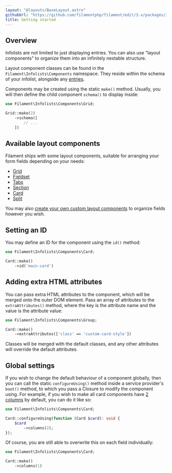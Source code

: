 ```yaml
---
layout: "@layouts/BaseLayout.astro"
githubUrl: "https://github.com/filamentphp/filament/edit/3.x/packages/infolists/docs/04-layout/01-getting-started.md"
title: Getting started
---
```


## Overview

Infolists are not limited to just displaying entries. You can also use "layout components" to organize them into an infinitely nestable structure.

Layout component classes can be found in the `Filament\Infolists\Components` namespace. They reside within the schema of your infolist, alongside any [entries](./entries).

Components may be created using the static `make()` method. Usually, you will then define the child component `schema()` to display inside:

```php
use Filament\Infolists\Components\Grid;

Grid::make(2)
    ->schema([
        // ...
    ])
```

## Available layout components

Filament ships with some layout components, suitable for arranging your form fields depending on your needs:

- [Grid](./grid)
- [Fieldset](./fieldset)
- [Tabs](./tabs)
- [Section](./section)
- [Card](./card)
- [Split](./split)

You may also [create your own custom layout components](./custom) to organize fields however you wish.

## Setting an ID

You may define an ID for the component using the `id()` method:

```php
use Filament\Infolists\Components\Card;

Card::make()
    ->id('main-card')
```

## Adding extra HTML attributes

You can pass extra HTML attributes to the component, which will be merged onto the outer DOM element. Pass an array of attributes to the `extraAttributes()` method, where the key is the attribute name and the value is the attribute value:

```php
use Filament\Infolists\Components\Group;

Card::make()
    ->extraAttributes(['class' => 'custom-card-style'])
```

Classes will be merged with the default classes, and any other attributes will override the default attributes.

## Global settings

If you wish to change the default behaviour of a component globally, then you can call the static `configureUsing()` method inside a service provider's `boot()` method, to which you pass a Closure to modify the component using. For example, if you wish to make all card components have [2 columns](./grid) by default, you can do it like so:

```php
use Filament\Infolists\Components\Card;

Card::configureUsing(function (Card $card): void {
    $card
        ->columns(2);
});
```

Of course, you are still able to overwrite this on each field individually:

```php
use Filament\Infolists\Components\Card;

Card::make()
    ->columns(1)
```
